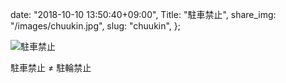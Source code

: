   date: "2018-10-10 13:50:40+09:00",
  Title: "駐車禁止",
  share_img: "/images/chuukin.jpg",
  slug: "chuukin",
};

![駐車禁止](/images/chuukin.jpg)

<span className="caption">駐車禁止 ≠ 駐輪禁止</span>
